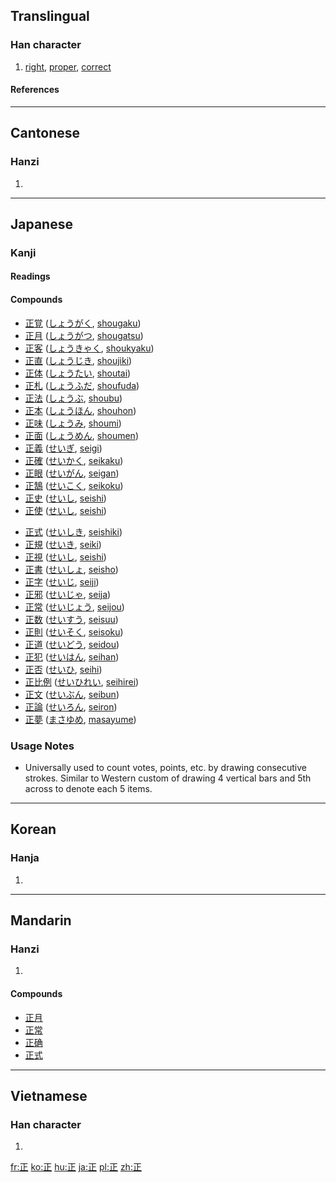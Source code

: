 ==Translingual==
{{stroke order|type=animate}}{{stroke order}}
===Han character===
{{Han char|rn=77|rad=止|as=01|sn=5|four=1010<sub>1</sub>|canj=一卜中一 (MYLM)}}
# [[right]], [[proper]], [[correct]]
====References====
{{Han ref|kx=0574.020|dkj=16255|dj=0962.020|hdz=21436.010|uh=6B63|ud=27491|bh=A5BF|bd=42431}}
----

==Cantonese==
===Hanzi===
{{yue-hanzi|jyut=|y=jing3}}
# {{defn|Cantonese}}
----
==Japanese==
===Kanji===
{{ja-kanji|grade=1|rs=止01}}
====Readings====
{{ja-readings|on=[[せい]] (sei), [[しょう]] (shō)|kun=[[ただしい]] (tadashii), [[まさ]] (masa), [[ただす]] (tadasu)}}
====Compounds====
{{top}}
*[[正覚]] ([[しょうがく]], [[shougaku]])
*[[正月]] ([[しょうがつ]], [[shougatsu]]) 
*[[正客]] ([[しょうきゃく]], [[shoukyaku]])
*[[正直]] ([[しょうじき]], [[shoujiki]])
*[[正体]] ([[しょうたい]], [[shoutai]])
*[[正札]] ([[しょうふだ]], [[shoufuda]])
*[[正法]] ([[しょうぶ]], [[shoubu]])
*[[正本]] ([[しょうほん]], [[shouhon]])
*[[正味]] ([[しょうみ]], [[shoumi]])
*[[正面]] ([[しょうめん]], [[shoumen]])
*[[正義]] ([[せいぎ]], [[seigi]])
*[[正確]] ([[せいかく]], [[seikaku]])
*[[正眼]] ([[せいがん]], [[seigan]])
*[[正鵠]] ([[せいこく]], [[seikoku]])
*[[正史]] ([[せいし]], [[seishi]])
*[[正使]] ([[せいし]], [[seishi]])
{{mid}}
*[[正式]] ([[せいしき]], [[seishiki]])
*[[正規]] ([[せいき]], [[seiki]])
*[[正視]] ([[せいし]], [[seishi]])
*[[正書]] ([[せいしょ]], [[seisho]])
*[[正字]] ([[せいじ]], [[seiji]])
*[[正邪]] ([[せいじゃ]], [[seija]])
*[[正常]] ([[せいじょう]], [[seijou]])
*[[正数]] ([[せいすう]], [[seisuu]])
*[[正則]] ([[せいそく]], [[seisoku]])
*[[正道]] ([[せいどう]], [[seidou]])
*[[正犯]] ([[せいはん]], [[seihan]])
*[[正否]] ([[せいひ]], [[seihi]])
*[[正比例]] ([[せいひれい]], [[seihirei]])
*[[正文]] ([[せいぶん]], [[seibun]])
*[[正論]] ([[せいろん]], [[seiron]])
*[[正夢]] ([[まさゆめ]], [[masayume]])
{{bottom}}

===Usage Notes=== 
* Universally used to count votes, points, etc. by drawing consecutive strokes. Similar to Western custom of drawing 4 vertical bars and 5th across to denote each 5 items.
----
==Korean==
===Hanja===
{{ko-hanja|hangeul=정|eumhun=바를|rv=jeong|mr=chŏng|y=ceng}}
# {{defn|Korean}}
----
==Mandarin==
===Hanzi===
{{cmn-hanzi|pin=[[zhèng]] (zheng4)|wg=cheng<sup>4</sup>}}
# {{defn|Mandarin}}

====Compounds====
*[[正月]]
*[[正常]]
*[[正确]]
*[[正式]]
----
==Vietnamese==
===Han character===
{{vi-hantu|chính, chánh}}
# {{defn|Vietnamese}}



[[fr:正]]
[[ko:正]]
[[hu:正]]
[[ja:正]]
[[pl:正]]
[[zh:正]]